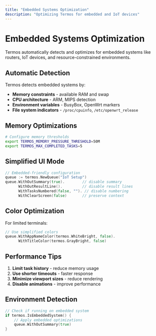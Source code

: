 ```yaml
---
title: "Embedded Systems Optimization"
description: "Optimizing Termos for embedded and IoT devices"
---
```


# Embedded Systems Optimization

Termos automatically detects and optimizes for embedded systems like routers, IoT devices, and resource-constrained environments.

## Automatic Detection

Termos detects embedded systems by:

- **Memory constraints** - available RAM and swap
- **CPU architecture** - ARM, MIPS detection  
- **Environment variables** - BusyBox, OpenWrt markers
- **File system indicators** - `/proc/cpuinfo`, `/etc/openwrt_release`

## Memory Optimizations

```bash
# Configure memory thresholds
export TERMOS_MEMORY_PRESSURE_THRESHOLD=50M
export TERMOS_MAX_COMPLETED_TASKS=5
```

## Simplified UI Mode

```go
// Embedded-friendly configuration
queue := termos.NewQueue("IoT Setup")
queue.WithOutSummary(true).        // disable summary
      WithOutResultLine().         // disable result lines
      WithTasksNumbered(false, ""). // disable numbering
      WithClearScreen(false)       // preserve context
```

## Color Optimization

For limited terminals:

```go
// Use simplified colors
queue.WithAppNameColor(termos.WhiteBright, false).
      WithTitleColor(termos.GrayBright, false)
```

## Performance Tips

1. **Limit task history** - reduce memory usage
2. **Use shorter timeouts** - faster response
3. **Minimize viewport sizes** - reduce rendering
4. **Disable animations** - improve performance

## Environment Detection

```go
// Check if running on embedded system
if termos.IsEmbeddedSystem() {
    // Apply embedded optimizations
    queue.WithOutSummary(true)
}
```